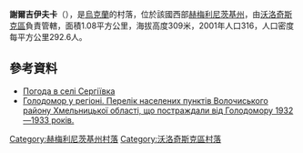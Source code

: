 {{coord|49|31|22|N|26|37|0|E|scale:100000|display=title}}

'''謝爾吉伊夫卡'''（{{lang-uk|Сергіївка}}），是[[烏克蘭|烏克蘭]]的村落，位於該國西部[[赫梅利尼茨基州|赫梅利尼茨基州]]，由[[沃洛奇斯克區|沃洛奇斯克區]]負責管轄，面積1.08平方公里，海拔高度309米，2001年人口316，人口密度每平方公里292.6人。

==參考資料==
* [http://weather.in.ua/ua/hmel'nickaja/23674 Погода в селі Сергіївка]{{Wayback|url=http://weather.in.ua/ua/hmel'nickaja/23674 |date=20111220140759 }}
* [https://web.archive.org/web/20160304103840/http://admvol.at.ua/golodvregioni.doc Голодомор у регіоні. Перелік населених пунктів Волочиського району Хмельницької області, що постраждали від Голодомору 1932—1933 років.]

{{DEFAULTSORT:Сергіївка}}
[[Category:赫梅利尼茨基州村落|Category:赫梅利尼茨基州村落]]
[[Category:沃洛奇斯克區村落|Category:沃洛奇斯克區村落]]


{{Khmelnytskyi-geo-stub}}